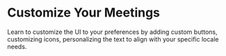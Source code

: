 # Customize Your Meetings

Learn to customize the UI to your preferences by adding custom buttons, customizing icons, personalizing the text to align with your specific locale needs.

<CardSection id="Customization">
  <Card
    title="Add a Custom Button to the Control Bar"
    to="/guides/features/customization/add-button-control-bar"
  />
  <Card
    title="Customize Meeting Icons"
    to="/guides/features/customization/customize-meeting-icons/react-custom-iconpack"
  />
  <Card
    title="Customize Meeting Locale"
    to="/guides/features/customization/customize-meeting-locale/react-custom-locale"
  />
  <Card
    title="Add vitrual backgrounds"
    to="/guides/features/customization/add-virtual-background"
  />
</CardSection>
